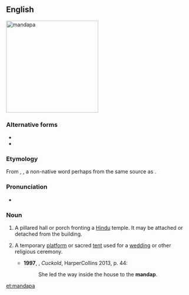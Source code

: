 ==English==
[[File:Kalyana mamdapam vellore fort.JPG|thumb|right|250px|mandapa]]
{{wikipedia}}

===Alternative forms===
* {{l|en|mandap}}
* {{l|en|mandapam}}

===Etymology===
From {{der|en|sa|मण्डप}}, {{m|sa|मण्टप|tr=maṇḍapa, maṇṭapa||pavilion, mandapa}}, a non-native word perhaps from the same source as {{m|sa|मठ|tr=maṭha||hut, hermit's cottage}}. <!-- ; (Tamil?) -->

===Pronunciation===
* {{a|UK}} {{IPA|/ˈmʌndəpə/|lang=en}}

===Noun===
{{en-noun|mandapas}}

# {{lb|en|in south India|architecture}} A pillared hall or porch fronting a [[Hindu]] temple. It may be attached or detached from the building.
# {{lb|en|South Asia}} A temporary [[platform]] or sacred [[tent]] used for a [[wedding]] or other religious ceremony.
#* '''1997''', {{w|Kiran Nagarkar}}, ''Cuckold'', HarperCollins 2013, p. 44:
#*: She led the way inside the house to the '''mandap'''.

[[et:mandapa]]